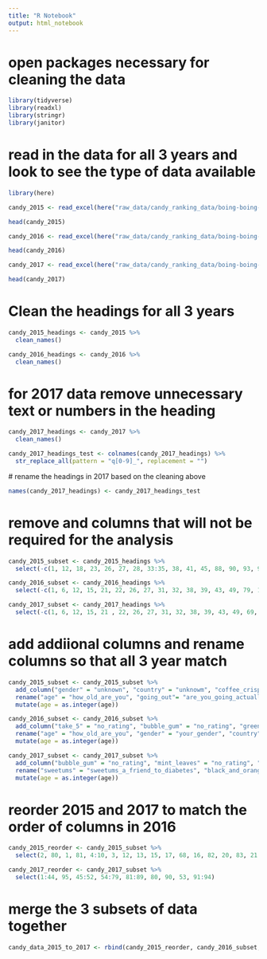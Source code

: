 ```yaml
---
title: "R Notebook"
output: html_notebook
---
```


# open packages necessary for cleaning the data
```r
library(tidyverse)
library(readxl)
library(stringr)
library(janitor)
```

# read in the data for all 3 years and look to see the type of data available
```r
library(here)

candy_2015 <- read_excel(here("raw_data/candy_ranking_data/boing-boing-candy-2015.xlsx"))

head(candy_2015)
```

```r
candy_2016 <- read_excel(here("raw_data/candy_ranking_data/boing-boing-candy-2016.xlsx"))

head(candy_2016)
```

```r
candy_2017 <- read_excel(here("raw_data/candy_ranking_data/boing-boing-candy-2017.xlsx"))

head(candy_2017)
```


# Clean the headings for all 3 years
```r
candy_2015_headings <- candy_2015 %>% 
  clean_names()
```


```r
candy_2016_headings <- candy_2016 %>% 
  clean_names()
```


# for 2017 data remove unnecessary text or numbers in the heading
```r
candy_2017_headings <- candy_2017 %>% 
  clean_names() 

candy_2017_headings_test <- colnames(candy_2017_headings) %>% 
  str_replace_all(pattern = "q[0-9]_", replacement = "")

```

 # rename the headings in 2017 based on the cleaning above 
```r
names(candy_2017_headings) <- candy_2017_headings_test
```


# remove and columns that will not be required for the analysis
```r
candy_2015_subset <- candy_2015_headings %>% 
  select(-c(1, 12, 18, 23, 26, 27, 28, 33:35, 38, 41, 45, 88, 90, 93, 94, 95, 97:114, 116:124))

```

```r
candy_2016_subset <- candy_2016_headings %>% 
  select(-c(1, 6, 12, 15, 21, 22, 26, 27, 31, 32, 38, 39, 43, 49, 79, 102, 104, 105, 107:123))

```

```r
candy_2017_subset <- candy_2017_headings %>% 
  select(-c(1, 6, 12, 15, 21 , 22, 26, 27, 31, 32, 38, 39, 43, 49, 69, 81, 86, 105, 107, 108, 110:120))
```


# add addiional columns and rename columns so that all 3 year match
```r
candy_2015_subset <- candy_2015_subset %>% 
  add_column("gender" = "unknown", "country" = "unknowm", "coffee_crisp" = "no_rating", "dove_bars" = "no_rating", "mike_and_ike" = "no_rating" , "blue_m_ms" = "no_rating", "red_m_ms" = "no_rating", "independent_m_ms" = "no_rating", "mr_goodbar" = "no_rating", "peeps" = "no_rating", "reeses_pieces" = "no_rating", "sourpatch_kids_i_e_abominations_of_nature" = "no_rating", "sweet_tarts" = "no_rating", "take_5" = "no_rating", "tic_tacs" = "no_rating", "whatchamacallit_bars" = "no_rating") %>% 
  rename("age" = "how_old_are_you", "going_out"= "are_you_going_actually_going_trick_or_treating_yourself", "100_grand_bar" = "x100_grand_bar", "bonkers_the_candy" = "bonkers", "boxo_raisins"= "box_o_raisins", "hersheys_dark_chocolate" = "dark_chocolate_hershey", "hersheys_kisses" = "hershey_s_kissables", "licorice_yes_black" = "licorice", "black_and_orange_wrapper" = "anonymous_brown_globs_that_come_in_black_and_orange_wrappers", "green_party_m_ms" = "mint_m_ms",                                                             ) %>% 
  mutate(age = as.integer(age))
```


```r
candy_2016_subset <- candy_2016_subset %>% 
  add_column("take_5" = "no_rating", "bubble_gum" = "no_rating", "green_party_m_ms" = "no_rating", "mint_leaves" = "no_rating", "runts" = "no_rating", "ribbon_candy" = "no_rating", "peanut_butter_bars" = "no_rating") %>% 
  rename("age" = "how_old_are_you", "gender" = "your_gender", "country" = "which_country_do_you_live_in", "independent_m_ms" = "third_party_m_ms","going_out" = "are_you_going_actually_going_trick_or_treating_yourself", "100_grand_bar" = "x100_grand_bar", "sweetums" = "sweetums_a_friend_to_diabetes", "black_and_orange_wrapper" = "anonymous_brown_globs_that_come_in_black_and_orange_wrappers"                                                             ) %>% 
  mutate(age = as.integer(age))
```

```r
candy_2017_subset <- candy_2017_subset %>% 
  add_column("bubble_gum" = "no_rating", "mint_leaves" = "no_rating", "runts" = "no_rating", "ribbon_candy" = "no_rating", "peanut_butter_bars" = "no_rating", "mary_janes" = "no_rating") %>% 
  rename("sweetums" = "sweetums_a_friend_to_diabetes", "black_and_orange_wrapper" = "anonymous_brown_globs_that_come_in_black_and_orange_wrappers_a_k_a_mary_janes"                                                             ) %>% 
  mutate(age = as.integer(age))
```

# reorder 2015 and 2017 to match the order of columns in 2016
```r
candy_2015_reorder <- candy_2015_subset %>% 
  select(2, 80, 1, 81, 4:10, 3, 12, 13, 15, 17, 68, 16, 82, 20, 83, 21:25, 32, 19, 27, 26, 28, 29, 44, 55, 56, 30, 31, 42, 33, 35, 34, 36:40, 84, 41, 51, 61, 60, 85:87, 43, 57, 58, 88, 79, 47, 48, 49, 89, 50, 46, 52, 90, 45, 64, 65, 66, 67, 18, 91, 69, 70, 92, 71, 72, 94, 73, 74, 53, 76, 77, 14, 95, 78, 93, 11, 62, 59, 54, 63, 75)
```


```r
candy_2017_reorder <- candy_2017_subset %>% 
  select(1:44, 95, 45:52, 54:79, 81:89, 80, 90, 53, 91:94)
```


# merge the 3 subsets of data together
```r
candy_data_2015_to_2017 <- rbind(candy_2015_reorder, candy_2016_subset, candy_2017_reorder)
```

